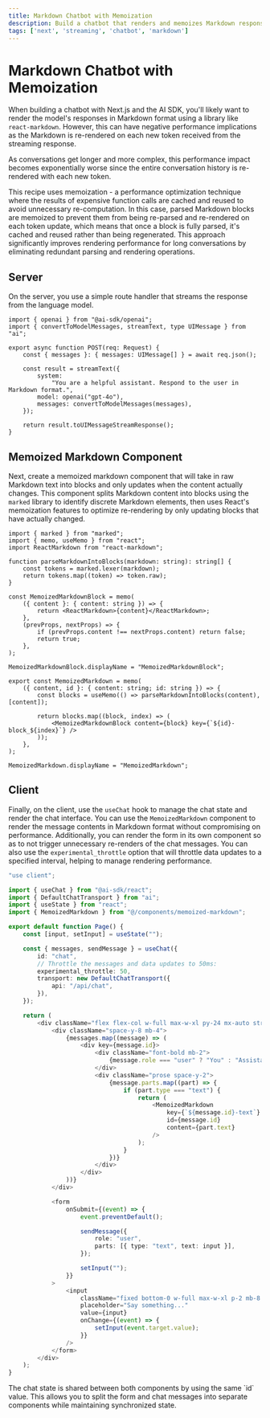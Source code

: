 ```yaml
---
title: Markdown Chatbot with Memoization
description: Build a chatbot that renders and memoizes Markdown responses with Next.js and the AI SDK.
tags: ['next', 'streaming', 'chatbot', 'markdown']
---
```


# Markdown Chatbot with Memoization

When building a chatbot with Next.js and the AI SDK, you'll likely want to render the model's responses in Markdown format using a library like `react-markdown`. However, this can have negative performance implications as the Markdown is re-rendered on each new token received from the streaming response.

As conversations get longer and more complex, this performance impact becomes exponentially worse since the entire conversation history is re-rendered with each new token.

This recipe uses memoization - a performance optimization technique where the results of expensive function calls are cached and reused to avoid unnecessary re-computation. In this case, parsed Markdown blocks are memoized to prevent them from being re-parsed and re-rendered on each token update, which means that once a block is fully parsed, it's cached and reused rather than being regenerated. This approach significantly improves rendering performance for long conversations by eliminating redundant parsing and rendering operations.

## Server

On the server, you use a simple route handler that streams the response from the language model.

```tsx filename='app/api/chat/route.ts'
import { openai } from "@ai-sdk/openai";
import { convertToModelMessages, streamText, type UIMessage } from "ai";

export async function POST(req: Request) {
	const { messages }: { messages: UIMessage[] } = await req.json();

	const result = streamText({
		system:
			"You are a helpful assistant. Respond to the user in Markdown format.",
		model: openai("gpt-4o"),
		messages: convertToModelMessages(messages),
	});

	return result.toUIMessageStreamResponse();
}
```

## Memoized Markdown Component

Next, create a memoized markdown component that will take in raw Markdown text into blocks and only updates when the content actually changes. This component splits Markdown content into blocks using the `marked` library to identify discrete Markdown elements, then uses React's memoization features to optimize re-rendering by only updating blocks that have actually changed.

```tsx filename='components/memoized-markdown.tsx'
import { marked } from "marked";
import { memo, useMemo } from "react";
import ReactMarkdown from "react-markdown";

function parseMarkdownIntoBlocks(markdown: string): string[] {
	const tokens = marked.lexer(markdown);
	return tokens.map((token) => token.raw);
}

const MemoizedMarkdownBlock = memo(
	({ content }: { content: string }) => {
		return <ReactMarkdown>{content}</ReactMarkdown>;
	},
	(prevProps, nextProps) => {
		if (prevProps.content !== nextProps.content) return false;
		return true;
	},
);

MemoizedMarkdownBlock.displayName = "MemoizedMarkdownBlock";

export const MemoizedMarkdown = memo(
	({ content, id }: { content: string; id: string }) => {
		const blocks = useMemo(() => parseMarkdownIntoBlocks(content), [content]);

		return blocks.map((block, index) => (
			<MemoizedMarkdownBlock content={block} key={`${id}-block_${index}`} />
		));
	},
);

MemoizedMarkdown.displayName = "MemoizedMarkdown";
```

## Client

Finally, on the client, use the `useChat` hook to manage the chat state and render the chat interface. You can use the `MemoizedMarkdown` component to render the message contents in Markdown format without compromising on performance. Additionally, you can render the form in its own component so as to not trigger unnecessary re-renders of the chat messages. You can also use the `experimental_throttle` option that will throttle data updates to a specified interval, helping to manage rendering performance.

```typescript filename='app/page.tsx'
"use client";

import { useChat } from "@ai-sdk/react";
import { DefaultChatTransport } from "ai";
import { useState } from "react";
import { MemoizedMarkdown } from "@/components/memoized-markdown";

export default function Page() {
	const [input, setInput] = useState("");

	const { messages, sendMessage } = useChat({
		id: "chat",
		// Throttle the messages and data updates to 50ms:
		experimental_throttle: 50,
		transport: new DefaultChatTransport({
			api: "/api/chat",
		}),
	});

	return (
		<div className="flex flex-col w-full max-w-xl py-24 mx-auto stretch">
			<div className="space-y-8 mb-4">
				{messages.map((message) => (
					<div key={message.id}>
						<div className="font-bold mb-2">
							{message.role === "user" ? "You" : "Assistant"}
						</div>
						<div className="prose space-y-2">
							{message.parts.map((part) => {
								if (part.type === "text") {
									return (
										<MemoizedMarkdown
											key={`${message.id}-text`}
											id={message.id}
											content={part.text}
										/>
									);
								}
							})}
						</div>
					</div>
				))}
			</div>

			<form
				onSubmit={(event) => {
					event.preventDefault();

					sendMessage({
						role: "user",
						parts: [{ type: "text", text: input }],
					});

					setInput("");
				}}
			>
				<input
					className="fixed bottom-0 w-full max-w-xl p-2 mb-8 dark:bg-zinc-900 border border-zinc-300 dark:border-zinc-800 rounded shadow-xl"
					placeholder="Say something..."
					value={input}
					onChange={(event) => {
						setInput(event.target.value);
					}}
				/>
			</form>
		</div>
	);
}
```

<Note>
  The chat state is shared between both components by using the same `id` value.
  This allows you to split the form and chat messages into separate components
  while maintaining synchronized state.
</Note>
